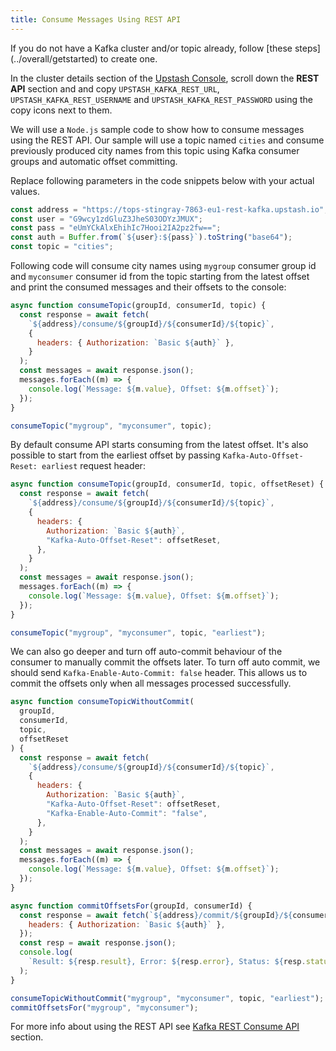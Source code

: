 ```yaml
---
title: Consume Messages Using REST API
---
```


<Info>
  If you do not have a Kafka cluster and/or topic already, follow [these
  steps](../overall/getstarted) to create one.
</Info>

In the cluster details section of the
[Upstash Console](https://console.upstash.com), scroll down the **REST API**
section and and copy `UPSTASH_KAFKA_REST_URL`, `UPSTASH_KAFKA_REST_USERNAME` and
`UPSTASH_KAFKA_REST_PASSWORD` using the copy icons next to them.

We will use a `Node.js` sample code to show how to consume messages using the
REST API. Our sample will use a topic named `cities` and consume previously
produced city names from this topic using Kafka consumer groups and automatic
offset committing.

Replace following parameters in the code snippets below with your actual values.

```js
const address = "https://tops-stingray-7863-eu1-rest-kafka.upstash.io";
const user = "G9wcy1zdGluZ3JheS03ODYzJMUX";
const pass = "eUmYCkAlxEhihIc7Hooi2IA2pz2fw==";
const auth = Buffer.from(`${user}:${pass}`).toString("base64");
const topic = "cities";
```

Following code will consume city names using `mygroup` consumer group id and
`myconsumer` consumer id from the topic starting from the latest offset and
print the consumed messages and their offsets to the console:

```js
async function consumeTopic(groupId, consumerId, topic) {
  const response = await fetch(
    `${address}/consume/${groupId}/${consumerId}/${topic}`,
    {
      headers: { Authorization: `Basic ${auth}` },
    }
  );
  const messages = await response.json();
  messages.forEach((m) => {
    console.log(`Message: ${m.value}, Offset: ${m.offset}`);
  });
}

consumeTopic("mygroup", "myconsumer", topic);
```

By default consume API starts consuming from the latest offset. It's also
possible to start from the earliest offset by passing
`Kafka-Auto-Offset-Reset: earliest` request header:

```js
async function consumeTopic(groupId, consumerId, topic, offsetReset) {
  const response = await fetch(
    `${address}/consume/${groupId}/${consumerId}/${topic}`,
    {
      headers: {
        Authorization: `Basic ${auth}`,
        "Kafka-Auto-Offset-Reset": offsetReset,
      },
    }
  );
  const messages = await response.json();
  messages.forEach((m) => {
    console.log(`Message: ${m.value}, Offset: ${m.offset}`);
  });
}

consumeTopic("mygroup", "myconsumer", topic, "earliest");
```

We can also go deeper and turn off auto-commit behaviour of the consumer to
manually commit the offsets later. To turn off auto commit, we should send
`Kafka-Enable-Auto-Commit: false` header. This allows us to commit the offsets
only when all messages processed successfully.

```js
async function consumeTopicWithoutCommit(
  groupId,
  consumerId,
  topic,
  offsetReset
) {
  const response = await fetch(
    `${address}/consume/${groupId}/${consumerId}/${topic}`,
    {
      headers: {
        Authorization: `Basic ${auth}`,
        "Kafka-Auto-Offset-Reset": offsetReset,
        "Kafka-Enable-Auto-Commit": "false",
      },
    }
  );
  const messages = await response.json();
  messages.forEach((m) => {
    console.log(`Message: ${m.value}, Offset: ${m.offset}`);
  });
}

async function commitOffsetsFor(groupId, consumerId) {
  const response = await fetch(`${address}/commit/${groupId}/${consumerId}`, {
    headers: { Authorization: `Basic ${auth}` },
  });
  const resp = await response.json();
  console.log(
    `Result: ${resp.result}, Error: ${resp.error}, Status: ${resp.status}`
  );
}

consumeTopicWithoutCommit("mygroup", "myconsumer", topic, "earliest");
commitOffsetsFor("mygroup", "myconsumer");
```

For more info about using the REST API see
[Kafka REST Consume API](../rest/restconsumer#consume-api) section.
